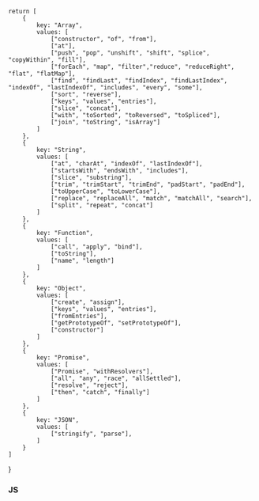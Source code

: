 
    return [
        {
            key: "Array",
            values: [
                ["constructor", "of", "from"],
                ["at"],
                ["push", "pop", "unshift", "shift", "splice", "copyWithin", "fill"],
                ["forEach", "map", "filter","reduce", "reduceRight", "flat", "flatMap"],
                ["find", "findLast", "findIndex", "findLastIndex", "indexOf", "lastIndexOf", "includes", "every", "some"],
                ["sort", "reverse"],
                ["keys", "values", "entries"],
                ["slice", "concat"],
                ["with", "toSorted", "toReversed", "toSpliced"],
                ["join", "toString", "isArray"]
            ]
        },
        {
            key: "String",
            values: [
                ["at", "charAt", "indexOf", "lastIndexOf"],
                ["startsWith", "endsWith", "includes"],
                ["slice", "substring"],
                ["trim", "trimStart", "trimEnd", "padStart", "padEnd"],
                ["toUpperCase", "toLowerCase"],
                ["replace", "replaceAll", "match", "matchAll", "search"],
                ["split", "repeat", "concat"]
            ]
        },
        {
            key: "Function",
            values: [
                ["call", "apply", "bind"],
                ["toString"],
                ["name", "length"]
            ]
        },
        {
            key: "Object",
            values: [
                ["create", "assign"],
                ["keys", "values", "entries"],
                ["fromEntries"],
                ["getPrototypeOf", "setPrototypeOf"],
                ["constructor"]
            ]
        },
        {
            key: "Promise",
            values: [
                ["Promise", "withResolvers"],
                ["all", "any", "race", "allSettled"],
                ["resolve", "reject"],
                ["then", "catch", "finally"]
            ]
        },
        {
            key: "JSON",
            values: [
                ["stringify", "parse"],
            ]
        }
    ]
}

### JS
<CreateTable data={DataJS()} doc="docs" path="js" />